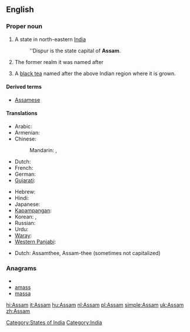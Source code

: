 {{wikipedia}}
==English==

===Proper noun===
{{en-proper noun}}

# A state in north-eastern [[India]]
#: ''Dispur is the state capital of '''Assam'''.
# {{history}} The former realm it was named after
# A [[black tea]] named after the above Indian region where it is grown.
{{wikipedia|Assam tea}}

====Derived terms====
* [[Assamese]]

====Translations====
{{trans-top|Assam, India}}
* Arabic: {{t|ar|أسام|m|tr='asaam}}
* Armenian: {{t|hy|Ասսամ|tr=Assam}}
* Chinese:
*: Mandarin: {{t|cmn|阿薩密邦|sc=Hani}},  {{t|cmn|阿萨密邦|tr=Āsàmì-bāng|sc=Hani}}
* Dutch: {{t+|nl|Assam|n}}
* French: {{t-|fr|Assam|n}}
* German: {{t-|de|Assam|n}}
* [[Gujarati]]: {{t|gu|આસામ|sc=Gujr|xs=Gujarati}}
{{trans-mid}}
* Hebrew: {{t|he|אסאם}}
* Hindi: {{t-|hi|आसाम|tr=āsām|xs=Hindi}}
* Japanese: {{t|ja|アッサム州|tr=Assamu-shū}}
* [[Kapampangan]]: {{tø|pam|Assam}}
* Korean: {{t|ko|아삼 주|tr=Asam ju}},  {{t|ko|아삼|tr=Asam}}
* Russian: {{t|ru|Ассам|m|tr=Assám}}
* Urdu: {{t|ur|آسام|tr=āsām|xs=Urdu}}
* [[Waray]]: {{tø|war|Assam}}
* [[Western Panjabi]]: {{tø|pnb|آسام}}
{{trans-bottom}}

{{trans-top|Black tea}}
* Dutch: Assamthee, Assam-thee (sometimes not capitalized)
{{trans-mid}}
{{trans-bottom}}

===Anagrams===
* {{alphagram|aamss}}
* [[amass#English|amass]]
* [[massa#English|massa]]

[[Category:States of India]]
[[Category:India]]

[[hi:Assam]]
[[it:Assam]]
[[hu:Assam]]
[[nl:Assam]]
[[pl:Assam]]
[[simple:Assam]]
[[uk:Assam]]
[[zh:Assam]]